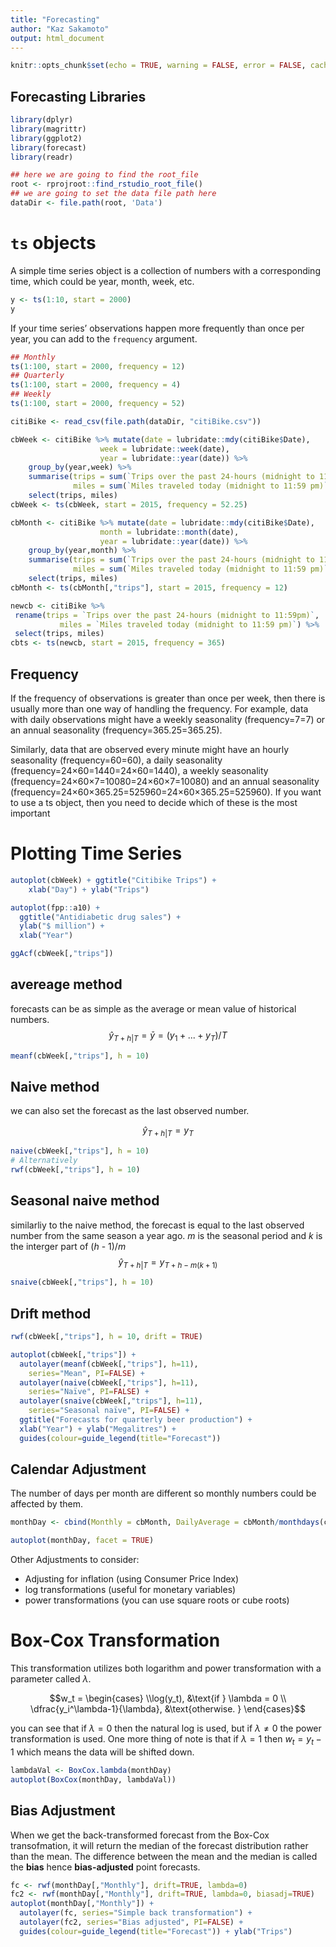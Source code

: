 ```yaml
---
title: "Forecasting"
author: "Kaz Sakamoto"
output: html_document
---
```

    
```r
knitr::opts_chunk$set(echo = TRUE, warning = FALSE, error = FALSE, cache = TRUE, message = FALSE)
```

## Forecasting Libraries

```r
library(dplyr)
library(magrittr)
library(ggplot2)
library(forecast)
library(readr)

## here we are going to find the root_file 
root <- rprojroot::find_rstudio_root_file()
## we are going to set the data file path here
dataDir <- file.path(root, 'Data')
```

# `ts` objects

A simple time series object is a collection of numbers with a corresponding time, which could be year, month, week, etc.

```r
y <- ts(1:10, start = 2000)
y
```

If your time series' observations happen more frequently than once per year, you can add to the `frequency` argument.
```r
## Monthly
ts(1:100, start = 2000, frequency = 12)
## Quarterly
ts(1:100, start = 2000, frequency = 4)
## Weekly
ts(1:100, start = 2000, frequency = 52)
```

```r
citiBike <- read_csv(file.path(dataDir, "citiBike.csv"))

cbWeek <- citiBike %>% mutate(date = lubridate::mdy(citiBike$Date),
                    week = lubridate::week(date),
                    year = lubridate::year(date)) %>% 
    group_by(year,week) %>% 
    summarise(trips = sum(`Trips over the past 24-hours (midnight to 11:59pm)`),
              miles = sum(`Miles traveled today (midnight to 11:59 pm)`)) %>% ungroup() %>% 
    select(trips, miles)
cbWeek <- ts(cbWeek, start = 2015, frequency = 52.25)
```

```r
cbMonth <- citiBike %>% mutate(date = lubridate::mdy(citiBike$Date),
                    month = lubridate::month(date),
                    year = lubridate::year(date)) %>% 
    group_by(year,month) %>% 
    summarise(trips = sum(`Trips over the past 24-hours (midnight to 11:59pm)`),
              miles = sum(`Miles traveled today (midnight to 11:59 pm)`)) %>% ungroup() %>% 
    select(trips, miles)
cbMonth <- ts(cbMonth[,"trips"], start = 2015, frequency = 12)
```

```r
newcb <- citiBike %>%
 rename(trips = `Trips over the past 24-hours (midnight to 11:59pm)`,
           miles = `Miles traveled today (midnight to 11:59 pm)`) %>%
 select(trips, miles)
cbts <- ts(newcb, start = 2015, frequency = 365)
```

## Frequency

If the frequency of observations is greater than once per week, then there is usually more than one way of handling the frequency. For example, data with daily observations might have a weekly seasonality (frequency=7=7) or an annual seasonality (frequency=365.25=365.25). 

Similarly, data that are observed every minute might have an hourly seasonality (frequency=60=60), a daily seasonality (frequency=24×60=1440=24×60=1440), a weekly seasonality (frequency=24×60×7=10080=24×60×7=10080) and an annual seasonality (frequency=24×60×365.25=525960=24×60×365.25=525960). If you want to use a ts object, then you need to decide which of these is the most important

# Plotting Time Series

```r
autoplot(cbWeek) + ggtitle("Citibike Trips") +
    xlab("Day") + ylab("Trips")
```

```r
autoplot(fpp::a10) +
  ggtitle("Antidiabetic drug sales") +
  ylab("$ million") +
  xlab("Year")
```

```r
ggAcf(cbWeek[,"trips"])
```


## avereage method

forecasts can be as simple as the average or mean value of historical numbers.
$$\hat{y}_{T+h|T}= \bar{y} = (y_1 + ... + y_T) / T $$
```r
meanf(cbWeek[,"trips"], h = 10)
```


## Naive method

we can also set the forecast as the last observed number.

$$\hat{y}_{T+h|T} = y_T$$
```r
naive(cbWeek[,"trips"], h = 10)
# Alternatively
rwf(cbWeek[,"trips"], h = 10)
```

## Seasonal naive method
similarliy to the naive method, the forecast is equal to the last observed number from the same season a year ago. *m* is the seasonal period and *k* is the interger part of (*h* - 1)/*m*
$$\hat{y}_{T+h|T} = y_{T+h-m(k+1)}$$
```r
snaive(cbWeek[,"trips"], h = 10)
```

## Drift method

```r
rwf(cbWeek[,"trips"], h = 10, drift = TRUE)
```

```r
autoplot(cbWeek[,"trips"]) +
  autolayer(meanf(cbWeek[,"trips"], h=11),
    series="Mean", PI=FALSE) +
  autolayer(naive(cbWeek[,"trips"], h=11),
    series="Naïve", PI=FALSE) +
  autolayer(snaive(cbWeek[,"trips"], h=11),
    series="Seasonal naïve", PI=FALSE) +
  ggtitle("Forecasts for quarterly beer production") +
  xlab("Year") + ylab("Megalitres") +
  guides(colour=guide_legend(title="Forecast"))
```

## Calendar Adjustment
The number of days per month are different so monthly numbers could be affected by them.
```r
monthDay <- cbind(Monthly = cbMonth, DailyAverage = cbMonth/monthdays(cbMonth))

autoplot(monthDay, facet = TRUE)
```

Other Adjustments to consider:

* Adjusting for inflation (using Consumer Price Index)
* log transformations (useful for monetary variables)
* power transformations (you can use square roots or cube roots)

# Box-Cox Transformation

This transformation utilizes both logarithm and power transformation with a parameter called $\lambda$.

$$w_t =
\begin{cases}
\\log(y_t),  &\text{if } \lambda = 0 \\
\dfrac{y_i^\lambda-1}{\lambda},  &\text{otherwise. }
\end{cases}$$

you can see that if $\lambda = 0$ then the natural log is used, but if $\lambda \neq 0$ the power transformation is used. One more thing of note is that if $\lambda = 1$ then $w_t = y_t -1$ which means the data will be shifted down.

```r
lambdaVal <- BoxCox.lambda(monthDay)
autoplot(BoxCox(monthDay, lambdaVal))
```

## Bias Adjustment

When we get the back-transformed forecast from the Box-Cox transofmation, it will return the median of the forecast distribution rather than the mean. The difference between the mean and the median is called the **bias** hence **bias-adjusted** point forecasts. 

```r
fc <- rwf(monthDay[,"Monthly"], drift=TRUE, lambda=0)
fc2 <- rwf(monthDay[,"Monthly"], drift=TRUE, lambda=0, biasadj=TRUE)
autoplot(monthDay[,"Monthly"]) +
  autolayer(fc, series="Simple back transformation") +
  autolayer(fc2, series="Bias adjusted", PI=FALSE) +
  guides(colour=guide_legend(title="Forecast")) + ylab("Trips")
```

